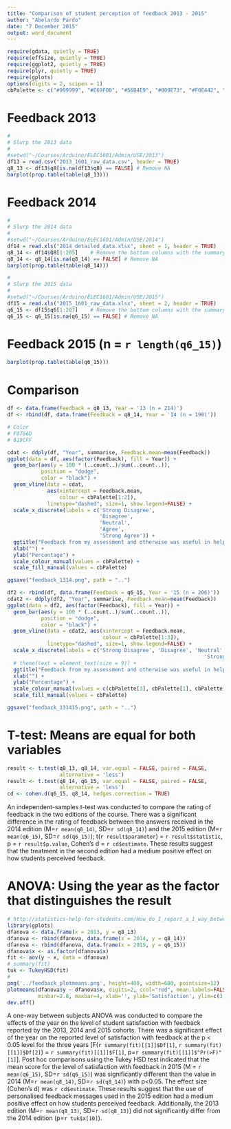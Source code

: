 ```yaml
---
title: "Comparison of student perception of feedback 2013 - 2015"
author: "Abelardo Pardo"
date: "7 December 2015"
output: word_document
---
```


```r
require(gdata, quietly = TRUE)
require(effsize, quietly = TRUE)
require(ggplot2, quietly = TRUE)
require(plyr, quietly = TRUE)
require(gplots)
options(digits = 2, scipen = 1)
cbPalette <- c("#999999", "#E69F00", "#56B4E9", "#009E73", "#F0E442", "#0072B2", "#D55E00", "#CC79A7")
```

Feedback 2013
=============
```r
#
# Slurp the 2013 data
#
#setwd("~/Courses/Arduino/ELEC1601/Admin/USE/2013")
df13 = read.csv("2013_1601_raw_data.csv", header = TRUE)
q8_13 <- df13$q8[is.na(df13$q8) == FALSE] # Remove NA
barplot(prop.table(table(q8_13)))
```

Feedback 2014
=============
```r
#
# Slurp the 2014 data
#
#setwd("~/Courses/Arduino/ELEC1601/Admin/USE/2014")
df14 = read.xls("2014_detailed_data.xlsx", sheet = 1, header = TRUE)
q8_14 <- df14$Q8[1:205]    # Remove the bottom columns with the summary
q8_14 <- q8_14[is.na(q8_14) == FALSE] # Remove NA
barplot(prop.table(table(q8_14)))
```

```r
#
# Slurp the 2015 data
#
#setwd("~/Courses/Arduino/ELEC1601/Admin/USE/2015")
df15 = read.xls("2015_1601_raw_data.xlsx", sheet = 2, header = TRUE)
q6_15 <- df15$q6[1:207]    # Remove the bottom columns with the summary
q6_15 <- q6_15[is.na(q6_15) == FALSE] # Remove NA
```

Feedback 2015 (n =  `r length(q6_15)`)
====================================
```r
barplot(prop.table(table(q6_15)))
```

Comparison
==========

```r
df <- data.frame(Feedback = q8_13, Year = '13 (n = 214)')
df <- rbind(df, data.frame(Feedback = q8_14, Year = '14 (n = 198)'))

# Color
# F8766D
# 619CFF

cdat <- ddply(df, "Year", summarise, Feedback.mean=mean(Feedback))
ggplot(data = df, aes(factor(Feedback), fill = Year)) + 
  geom_bar(aes(y = 100 * (..count..)/sum(..count..)), 
           position = "dodge",
           color = "black") +
  geom_vline(data = cdat, 
             aes(xintercept = Feedback.mean, 
                 colour = cbPalette[1:2]),
             linetype="dashed", size=1, show.legend=FALSE) +
  scale_x_discrete(labels = c('Strong Disagree', 
                              'Disagree', 
                              'Neutral', 
                              'Agree', 
                              'Strong Agree')) +
  ggtitle("Feedback from my assessment and otherwise was useful in helping me learn") +
  xlab("") +
  ylab("Percentage") +
  scale_colour_manual(values = cbPalette) +
  scale_fill_manual(values = cbPalette)

ggsave("feedback_1314.png", path = "..")

df2 <- rbind(df, data.frame(Feedback = q6_15, Year = '15 (n = 206)'))
cdat2 <- ddply(df2, "Year", summarise, Feedback.mean=mean(Feedback))
ggplot(data = df2, aes(factor(Feedback), fill = Year)) + 
  geom_bar(aes(y = 100 * (..count..)/sum(..count..)), 
           position = "dodge",
           color = "black") +
  geom_vline(data = cdat2, aes(xintercept = Feedback.mean, 
                               colour = cbPalette[1:3]),
             linetype="dashed", size=1, show.legend=FALSE) +
  scale_x_discrete(labels = c('Strong Disagree', 'Disagree', 'Neutral', 'Agree',
                                                                'Strong Agree')) +
  # theme(text = element_text(size = 9)) +
  ggtitle("Feedback from my assessment and otherwise was useful in helping me learn (13, 14)\nI have been guided by helpful feedback on my learning (15)") +
  xlab("") +
  ylab("Percentage") +
  scale_colour_manual(values = c(cbPalette[3], cbPalette[1], cbPalette[2])) +
  scale_fill_manual(values = cbPalette)

ggsave("feedback_131415.png", path = "..")

```

T-test: Means are equal for both variables
==========================================

```r
result <- t.test(q8_13, q8_14, var.equal = FALSE, paired = FALSE, 
                 alternative = 'less')
result <- t.test(q8_14, q6_15, var.equal = FALSE, paired = FALSE, 
                 alternative = 'less')
cd <- cohen.d(q6_15, q8_14, hedges.correction = TRUE)
```

An independent-samples t-test was conducted to compare the rating of feedback in the two editions of the course. There was a significant difference in the rating of feedback between the answers received in the 2014 edition (M=`r mean(q8_14)`, SD=`r sd(q8_14)`) and the 2015 edition (M=`r mean(q6_15)`, SD=`r sd(q6_15)`); t(`r result$parameter`) = `r result$statistic`, p = `r result$p.value`, Cohen's d = `r cd$estimate`. These results suggest that the treatment in the second edition had a medium positive effect on how students perceived feedback.

ANOVA: Using the year as the factor that distinguishes the result
=================================================================

```r
# http://statistics-help-for-students.com/How_do_I_report_a_1_way_between_subjects_ANOVA_in_APA_style.htm
library(gplots)
dfanova <- data.frame(x = 2013, y = q8_13)
dfanova <- rbind(dfanova, data.frame(x = 2014, y = q8_14))
dfanova <- rbind(dfanova, data.frame(x = 2015, y = q6_15))
dfanova$x <- as.factor(dfanova$x)
fit <- aov(y ~ x, data = dfanova)
# summary(fit)
tuk <- TukeyHSD(fit)
# 
png('../feedback_plotmeans.png', height=400, width=600, pointsize=12)
plotmeans(dfanova$y ~ dfanova$x, digits=2, ccol="red", mean.labels=FALSE,
          minbar=2.8, maxbar=4, xlab='', ylab='Satisfaction', ylim=c(3,4))
dev.off()
```

A one-way between subjects ANOVA was conducted to compare the effects of the year on the level of student satisfaction with feedback reported by the 2013, 2014 and 2015 cohorts. There was a significant effect of the year on the reported level of satisfaction with feedback at the p < 0.05 level for the three years [F(`r summary(fit)[[1]]$Df[1]`, `r summary(fit)[[1]]$Df[2]`) = `r summary(fit)[[1]]$F[1]`, p=`r summary(fit)[[1]]$"Pr(>F)"[1]`]. Post hoc comparisons using the Tukey HSD test indicated that the mean score for the level of satisfaction with feedback in 2015 (M = `r mean(q6_15)`, SD=`r sd(q6_15)`) was significantly different than the value in 2014 (M=`r mean(q8_14)`, SD=`r sd(q8_14)`) with p<0.05. The effect size (Cohen’s d) was `r cd$estimate`. These results suggest that the use of personalised feedback messages used in the 2015 edition had a medium positive effect on how students perceived feedback. Additionally, the 2013 edition (M=`r mean(q8_13)`, SD=`r sd(q8_13)`) did not significantly differ from the 2014 edition (p=`r tuk$x[10]`).
